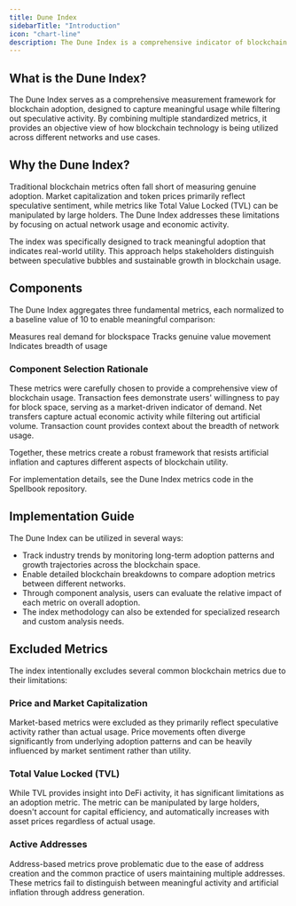 ```yaml
---
title: Dune Index
sidebarTitle: "Introduction"
icon: "chart-line"
description: The Dune Index is a comprehensive indicator of blockchain adoption across the industry.
---
```


## What is the Dune Index?

The Dune Index serves as a comprehensive measurement framework for blockchain adoption, designed to capture meaningful usage while filtering out speculative activity. By combining multiple standardized metrics, it provides an objective view of how blockchain technology is being utilized across different networks and use cases.

## Why the Dune Index?

Traditional blockchain metrics often fall short of measuring genuine adoption. Market capitalization and token prices primarily reflect speculative sentiment, while metrics like Total Value Locked (TVL) can be manipulated by large holders. The Dune Index addresses these limitations by focusing on actual network usage and economic activity.

The index was specifically designed to track meaningful adoption that indicates real-world utility. This approach helps stakeholders distinguish between speculative bubbles and sustainable growth in blockchain usage.

## Components

The Dune Index aggregates three fundamental metrics, each normalized to a baseline value of 10 to enable meaningful comparison:

<CardGroup cols={3}>
  <Card title="Transaction Fees" icon="money-bill" href="/data-catalog/dune-index/gas-fees">
    Measures real demand for blockspace
  </Card>
  <Card title="Net USD Transferred" icon="money-bill-transfer" href="/data-catalog/dune-index/net-transfers">
    Tracks genuine value movement
  </Card>
  <Card title="Transactions" icon="arrow-right-arrow-left" href="/data-catalog/dune-index/transactions">
    Indicates breadth of usage
  </Card>
</CardGroup>

### Component Selection Rationale

These metrics were carefully chosen to provide a comprehensive view of blockchain usage. Transaction fees demonstrate users' willingness to pay for block space, serving as a market-driven indicator of demand. Net transfers capture actual economic activity while filtering out artificial volume. Transaction count provides context about the breadth of network usage.

Together, these metrics create a robust framework that resists artificial inflation and captures different aspects of blockchain utility. 

<CardGroup cols={1}>
  <Card title="Dune Index Metrics Code" icon="code" href="https://github.com/duneanalytics/spellbook/tree/main/dbt_subprojects/daily_spellbook/models/_metrics/dune_index">
    For implementation details, see the Dune Index metrics code in the Spellbook repository.
  </Card>
</CardGroup>

## Implementation Guide

The Dune Index can be utilized in several ways:

- Track industry trends by monitoring long-term adoption patterns and growth trajectories across the blockchain space.
- Enable detailed blockchain breakdowns to compare adoption metrics between different networks.
- Through component analysis, users can evaluate the relative impact of each metric on overall adoption.
- The index methodology can also be extended for specialized research and custom analysis needs.

## Excluded Metrics

The index intentionally excludes several common blockchain metrics due to their limitations:

### Price and Market Capitalization
Market-based metrics were excluded as they primarily reflect speculative activity rather than actual usage. Price movements often diverge significantly from underlying adoption patterns and can be heavily influenced by market sentiment rather than utility.

### Total Value Locked (TVL)
While TVL provides insight into DeFi activity, it has significant limitations as an adoption metric. The metric can be manipulated by large holders, doesn't account for capital efficiency, and automatically increases with asset prices regardless of actual usage.

### Active Addresses
Address-based metrics prove problematic due to the ease of address creation and the common practice of users maintaining multiple addresses. These metrics fail to distinguish between meaningful activity and artificial inflation through address generation.
